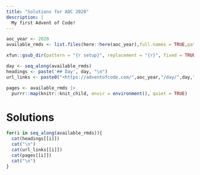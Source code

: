 ```yaml
---
title: "Solutions for AOC 2020"
description: |
  My first Advent of Code!
---
```

```r
aoc_year <- 2020
available_rmds <- list.files(here::here(aoc_year),full.names = TRUE,pattern = "Rmd$")

xfun::gsub_dir(pattern = "{r setup}", replacement = "{r}", fixed = TRUE, dir = here::here(aoc_year))

day <- seq_along(available_rmds)
headings <- paste('## Day', day, "\n")
url_links <- paste0("<https://adventofcode.com/",aoc_year,"/day/",day,"> \n")

pages <- available_rmds |> 
  purrr::map(knitr::knit_child, envir = environment(), quiet = TRUE)
```
# Solutions
```r
for(i in seq_along(available_rmds)){
  cat(headings[[i]])
  cat("\n")
  cat(url_links[[i]])
  cat(pages[[i]])
  cat("\n")
}
```
